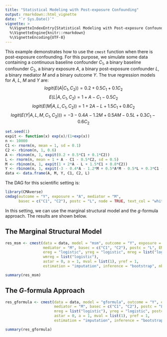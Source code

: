 ```yaml
---
title: "Statistical Modeling with Post-exposure Confounding"
output: rmarkdown::html_vignette
date: "`r Sys.Date()`"
vignette: >
  %\VignetteIndexEntry{Statistical Modeling with Post-exposure Confounding}
  %\VignetteEngine{knitr::rmarkdown}
  %\VignetteEncoding{UTF-8}
---
```

  
This example demonstrates how to use the `cmest` function when there is post-exposure confounding. For this purpose, we simulate some data containing a continuous baseline confounder $C_1$, a binary baseline confounder $C_2$, a binary exposure $A$, a binary post-exposure confounder $L$, a binary mediator $M$ and a binary outcome $Y$. The true regression models for $A$, $L$, $M$ and $Y$ are:
$$logit(E(A|C_1,C_2))=0.2+0.5C_1+0.1C_2$$
$$E(L|A,C_1,C_2)=1+A-C_1-0.5C_2$$
$$logit(E(M|A,L,C_1,C_2))=1+2A-L+1.5C_1+0.8C_2$$
$$logit(E(Y|A,L,M,C_1,C_2)))=-3-0.4A-1.2M+0.5AM-0.5L+0.3C_1-0.6C_2$$
  
```r
set.seed(1)
expit <- function(x) exp(x)/(1+exp(x))
n <- 10000
C1 <- rnorm(n, mean = 1, sd = 0.1)
C2 <- rbinom(n, 1, 0.6)
A <- rbinom(n, 1, expit(0.2 + 0.5*C1 + 0.1*C2))
L <- rnorm(n, mean = 1 + A - C1 - 0.5*C2, sd = 0.5)
M <- rbinom(n, 1, expit(1 + 2*A - L + 1.5*C1 + 0.8*C2))
Y <- rbinom(n, 1, expit(-3 - 0.4*A - 1.2*M + 0.5*A*M - 0.5*L + 0.3*C1 - 0.6*C2))
data <- data.frame(A, M, Y, C1, C2, L)
```

The DAG for this scientific setting is:

```r
library(CMAverse)
cmdag(outcome = "Y", exposure = "A", mediator = "M",
      basec = c("C1", "C2"), postc = "L", node = TRUE, text_col = "white")
```

In this setting, we can use the marginal structural model and the $g$-formula approach. The results are shown below.

## The Marginal Structural Model

```r
res_msm <- cmest(data = data, model = "msm", outcome = "Y", exposure = "A",
                 mediator = "M", basec = c("C1", "C2"), postc = "L", EMint = TRUE,
                 ereg = "logistic", yreg = "logistic", mreg = list("logistic"),
                 wmreg = list("logistic"), 
                 astar = 0, a = 1, mval = list(1), yref = 1,
                 estimation = "imputation", inference = "bootstrap", nboot = 2)
```

```r
summary(res_msm)
```

## The $G$-formula Approach

```r
res_gformula <- cmest(data = data, model = "gformula", outcome = "Y", exposure = "A",
                      mediator = "M", basec = c("C1", "C2"), postc = "L", EMint = TRUE,
                      mreg = list("logistic"), yreg = "logistic", postcreg = list("linear"),
                      astar = 0, a = 1, mval = list(1), yref = 1,
                      estimation = "imputation", inference = "bootstrap", nboot = 2)
```

```r
summary(res_gformula)
```
